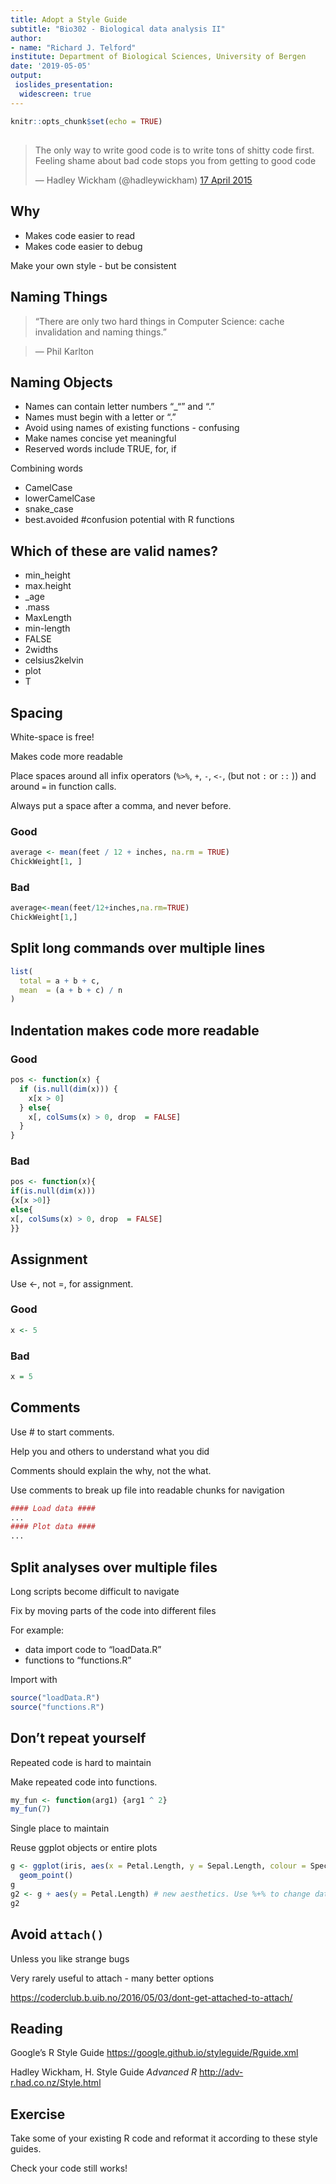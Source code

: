 ```yaml
---
title: Adopt a Style Guide
subtitle: "Bio302 - Biological data analysis II"
author: 
- name: "Richard J. Telford"
institute: Department of Biological Sciences, University of Bergen
date: '2019-05-05'
output: 
 ioslides_presentation:
  widescreen: true
---
```


```r
knitr::opts_chunk$set(echo = TRUE)
```
##
<blockquote class="twitter-tweet" data-lang="en" width = "550"><p lang="en" dir="ltr">The only way to write good code is to write tons of shitty code first. Feeling shame about bad code stops you from getting to good code</p>&mdash; Hadley Wickham (@hadleywickham) <a href="https://twitter.com/hadleywickham/status/589068687669243905">17 April 2015</a></blockquote>
<script async src="//platform.twitter.com/widgets.js" charset="utf-8"></script>



## Why

 - Makes code easier to read
 - Makes code easier to debug

Make your own style - but be consistent

## Naming Things

>    “There are only two hard things in Computer Science: cache invalidation and naming things.”

>    — Phil Karlton

## Naming Objects

 - Names can contain letter numbers "_"" and "."
 - Names must begin with a letter or "."
 - Avoid using names of existing functions - confusing
 - Make names concise yet meaningful
 - Reserved words include TRUE, for, if
 
 Combining words
 
 - CamelCase  
 - lowerCamelCase
 - snake_case
 - best.avoided #confusion potential with R functions
 
## Which of these are valid names?

 - min_height
 - max.height 
 - _age 
 - .mass 
 - MaxLength 
 - min-length 
 - FALSE
 - 2widths 
 - celsius2kelvin 
 - plot
 - T

 
## Spacing

White-space is free! 

Makes code more readable

Place spaces around all infix operators (`%>%`, `+`, `-`, `<-`, (but not `:` or `::` )) and around `=` in function calls. 

Always put a space after a comma, and never before.

### Good
```r
average <- mean(feet / 12 + inches, na.rm = TRUE)
ChickWeight[1, ]
```
### Bad
```r
average<-mean(feet/12+inches,na.rm=TRUE)
ChickWeight[1,]
```

## Split long commands over multiple lines

```r
list(
  total = a + b + c, 
  mean  = (a + b + c) / n
)
```

## Indentation makes code more readable

### Good
```r
pos <- function(x) {
  if (is.null(dim(x))) {
    x[x > 0]
  } else{
    x[, colSums(x) > 0, drop  = FALSE]
  }
}
```

### Bad
```r
pos <- function(x){
if(is.null(dim(x)))
{x[x >0]} 
else{
x[, colSums(x) > 0, drop  = FALSE]
}}
```

## Assignment

Use <-, not =, for assignment.

### Good
```r
x <- 5
```
### Bad
```r
x = 5
```

## Comments

Use # to start comments.

Help you and others to understand what you did

Comments should explain the why, not the what.

Use comments to break up file into readable chunks for navigation
```r
#### Load data ####
...
#### Plot data ####
...
```
 
## Split analyses over multiple files

Long scripts become difficult to navigate

Fix by moving parts of the code into different files

For example: 

 - data import code to "loadData.R"
 - functions to "functions.R"

Import with  
```r
source("loadData.R")
source("functions.R")
```
 
## Don't repeat yourself

Repeated code is hard to maintain

Make repeated code into functions.

```r
my_fun <- function(arg1) {arg1 ^ 2}
my_fun(7)
```
Single place to maintain

Reuse ggplot objects or entire plots

```r
g <- ggplot(iris, aes(x = Petal.Length, y = Sepal.Length, colour = Species))  +
  geom_point() 
g
g2 <- g + aes(y = Petal.Length) # new aesthetics. Use %+% to change dataset
g2
```


 
## Avoid `attach()`

Unless you like strange bugs

Very rarely useful to attach - many better options

[https://coderclub.b.uib.no/2016/05/03/dont-get-attached-to-attach/](https://coderclub.b.uib.no/2016/05/03/dont-get-attached-to-attach/)
 
## Reading

Google's R Style Guide [https://google.github.io/styleguide/Rguide.xml](https://google.github.io/styleguide/Rguide.xml)

Hadley Wickham, H. Style Guide _Advanced R_
[http://adv-r.had.co.nz/Style.html](http://adv-r.had.co.nz/Style.html)

## Exercise

Take some of your existing R code and reformat it according to these style guides. 

Check your code still works!